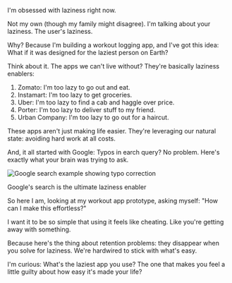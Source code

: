 
I'm obsessed with laziness right now.

Not my own (though my family might disagree). I'm talking about your laziness. The user's laziness.

Why? Because I'm building a workout logging app, and I've got this idea: What if it was designed for the laziest person on Earth?

Think about it. The apps we can't live without? They're basically laziness enablers:

1. Zomato: I'm too lazy to go out and eat.
2. Instamart: I'm too lazy to get groceries.
3. Uber: I'm too lazy to find a cab and haggle over price.
4. Porter: I'm too lazy to deliver stuff to my friend.
5. Urban Company: I'm too lazy to go out for a haircut.

These apps aren't just making life easier. They're leveraging our natural state: avoiding hard work at all costs.

And, it all started with Google: Typos in earch query? No problem. Here's exactly what your brain was trying to ask.

<div className="my-6">
  <Image
    src="/images/google-search-example.jpg"
    alt="Google search example showing typo correction"
    width={700}
    height={400}
    className="rounded-lg"
  />
  <p className="text-sm text-gray-500 mt-2 italic">Google's search is the ultimate laziness enabler</p>
</div>

So here I am, looking at my workout app prototype, asking myself: "How can I make this effortless?"

I want it to be so simple that using it feels like cheating. Like you're getting away with something.

Because here's the thing about retention problems: they disappear when you solve for laziness. We're hardwired to stick with what's easy.

I'm curious: What's the laziest app you use? The one that makes you feel a little guilty about how easy it's made your life?